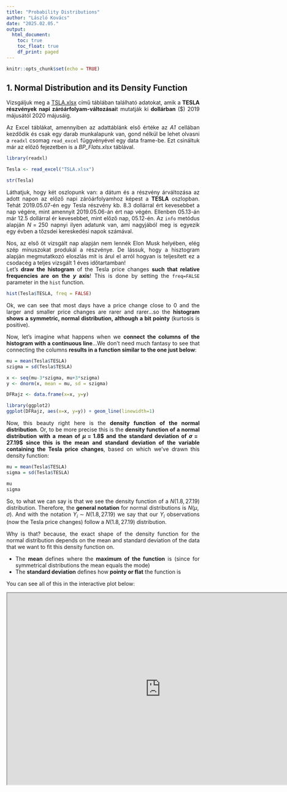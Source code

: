 ```yaml
---
title: "Probability Distributions"
author: "László Kovács"
date: "2025.02.05."
output:
  html_document:
    toc: true
    toc_float: true
    df_print: paged
---
```


<style>
body {
text-align: justify}
</style>


```r
knitr::opts_chunk$set(echo = TRUE)
```



## 1. Normal Distribution and its Density Function
 
Vizsgáljuk meg a <a href="https://github.com/KoLa992/Statisztika-II-Python-Jegyzet/blob/main/TSLA.xlsx" target="_blank">TSLA.xlsx</a> című táblában található adatokat, amik a **TESLA részvények napi záróárfolyam-változásai**t mutatják ki **dollárban** ($) 2019 májusától 2020 májusáig.

Az Excel táblákat, amennyiben az adattáblánk első értéke az *A1* cellában kezdődik és csak egy darab munkalapunk van, gond nélkül be lehet olvasni a `readxl` csomag `read_excel` függvényével egy data frame-be. Ezt csináltuk már az előző fejezetben is a *BP_Flats.xlsx* táblával.

```r
library(readxl)

Tesla <- read_excel("TSLA.xlsx")

str(Tesla)
```

Láthatjuk, hogy két oszlopunk van: a dátum és a részvény árváltozása az adott napon az előző napi záróárfolyamhoz képest a **TESLA** oszlopban. Tehát 2019.05.07-én egy Tesla részvény kb. $8.3$ dollárral ért kevesebbet a nap végére, mint amennyit 2019.05.06-án ért nap végén. Ellenben 05.13-án már $12.5$ dollárral ér kevesebbet, mint előző nap, 05.12-én. Az  `info` metódus alapján $N=250$ napnyi ilyen adatunk van, ami nagyjából meg is egyezik egy évben a tőzsdei kereskedési napok számával.

Nos, az első öt vizsgált nap alapján nem lennék Elon Musk helyében, elég szép mínuszokat produkál a részvénye. De lássuk, hogy a hisztogram alapján megmutatkozó eloszlás mit is árul el arról hogyan is teljesített ez a csodacég a teljes vizsgált 1 éves időtartamban!<br>
Let's **draw the histogram** of the Tesla price changes **such that relative frequencies are on the $y$ axis**! This is done by setting the `freq=FALSE` parameter in the `hist` function.

```r
hist(Tesla$TESLA, freq = FALSE)
```

Ok, we can see that most days have a price change close to $0$ and the larger and smaller price changes are rarer and rarer...so the **histogram shows a symmetric, normal distribution, although a bit pointy** (kurtosis is positive).

Now, let's imagine what happens when we **connect the columns of the histogram with a continuous line**...We don't need much fantasy to see that connecting the columns **results in a function similar to the one just below**:

```r
mu = mean(Tesla$TESLA)
szigma = sd(Tesla$TESLA)

x <- seq(mu-3*szigma, mu+3*szigma)
y <- dnorm(x, mean = mu, sd = szigma)

DFRajz <- data.frame(x=x, y=y)

library(ggplot2)
ggplot(DFRajz, aes(x=x, y=y)) + geom_line(linewidth=1)
```

Now, this beauty right here is the **density function of the normal distribution**. Or, to be more precise this is the **density function of a normal distribution with a mean of $\mu=1.8\$$ and the standard deviation of $\sigma=27.19\$$ since this is the mean and standard deviation of the variable containing the Tesla price changes**, based on which we've drawn this density function:

```r
mu = mean(Tesla$TESLA)
sigma = sd(Tesla$TESLA)

mu
sigma
```

So, to what we can say is that we see the density function of a $N(1.8,27.19)$ distribution. Therefore, the **general notation** for normal distributions is $N(\mu, \sigma)$. And with the notation $Y_i \sim N(1.8,27.19)$ we say that our $Y_i$ observations (now the Tesla price changes) follow a $N(1.8,27.19)$ distribution.

Why is that? because, the exact shape of the density function for the normal distribution depends on the mean and standard deviation of the data that we want to fit this density function on.

- The **mean** defines where the **maximum of the function** is (since for symmetrical distributions the mean equals the mode)
- The **standard deviation** defines how **pointy or flat** the function is

You can see all of this in the interactive plot below:

<iframe src ="https://kola992.shinyapps.io/normaldensityplot/" height=500px width=800px data-external="1" />

The $f(x)$ formula for the density function with a given $\mu$ and $\sigma$ is the following: $$f(x)=\frac{1}{\sigma\sqrt{2\pi}}e^{-\frac{1}{2}\left(\frac{x-\mu}{\sigma}\right)^2}$$

Don't get PTSD from Calculus classes: we won't use this formula directly. It's just good to see one time what kind of formula can produce this beautiful bell shape of the density function! :)

### 1.1. Using the Desnity Function

Ok, but "*What have the Romans ever done for us?*". So, we can rightly ask the question: what is this density function good for? First and foremost, if we substitute an $x$ number to the $f(x)$ formula of the density function, we get **the probability for a random number drawn from the variable $Y$ being equal with $x$.** With mathematical notations, this means $f(x)=P(Y_i=x)$.<br>
Ok, technically I am not very accurate here, since the probability of the $Y_i=x$ event would be practically $0$. Since a variable with normal distribution can take so many unique values that the probability of taking just one of these values is really-really small. Hence, the density function actually shows the probability of a random $Y_i$ element being in the small area of $x$ with a radius of $\epsilon$. So, the correct formula would be $P(x \leq Y_i \leq x + \epsilon)$.<br>
But, for **our purposes it's perfectly fine if we think of the $f(x)$ value as the probability of $x$'s occurrence in our $Y$ variable: $P(Y_i=x)$.**

So, if we want to know the probability of a random Tesla price change being exactly $2.76\$$ (the price change in 23th May 2019), then we just need to substitute this $x=2.76$ value into the density function formula of the $N(1.8,27.19)$ distribution: $$P(Y_i=2.76)=f(2.76)=\frac{1}{27.19\sqrt{2\pi}}e^{-\frac{1}{2}\left(\frac{2.76-1.8}{27.19}\right)^2}$$

Since based on the observed trading data the mean of price changes is $\mu=1.8\$$ and the standard deviation is $\sigma=27.19\$$.

We can apply the `dnorm` function in R to calculate this substitution into the $f(x)$ density function:

```r
mu = mean(Tesla$TESLA)
sigma = sd(Tesla$TESLA)

dnorm(2.76, mean = mu, sd = sigma)
```

Perfect! So, the probability of a $2.76\$$ daily gain in Tesla stocks is $1.4\%$.

At this point, let's **think back how the shape of the density function reacted to increasing he standard deviation: it got flat!** Now, this reaction is absolutely understandable since **if the standard deviation is increasing**, then the **probability of extremely high and low $Y_i$ values is also increasing**! And **if $f(x)=P(Y_i=x)$, then the function will "get fat" at the two ends of the $x$ axis**, so the **shape of the function gets to flatten**.

### 1.2. Integral of the Density Function

We can see from the result in the previous section that the occurrence of specific values in a normal distribution is not very high, due to what we discussed before: the occurrence of a specific value in a variable with lots of unique values is very small.<br>
Therefore, we usually ask from our distribution function that **what is the probability of a random $Y_i$ being smaller than $x$?** So, we usually look for the $P(Y_i < x)$ probabilities.<br>
This is nothing more than the **area of the density function below $x$.** So, we can calculate this with the $F(x)=\int_{-\infty}^x{f(x)}dx$ improper integral. This is called as the **cumulative distribution function**: $F(x)$.

If we didn't want to manually substitute $x$ into the formula of the $f(x)$ density function, it's sure as hell, we don't want to take the integral of it!<br>
Luckily, the machine spirit of R has blessed us with the `pnorm` function that will calculate this integral and the $P(Y_i < x)$ probability for us!

Let's see what is the probability of getting a daily *loss* greater than $82\$$ with a Tesla stock. So, we actually look for the $P(Y_i<-82)$ probability.

```r
pnorm(-82, mean = mu, sd = sigma)
```

Thankfully, the probability of such great losses is just $0.1\%$, so we can breathe a bit easier. :)

Of course, if we can calculate the probability of being smaller than $x$, then we can also calculate the probability of being greater than $x$, since **being above $x$ is the complementary event of being below $x$,** so we the following formula is valid: $P(Y_i>x)=1-P(Y_i<x)$. We simply calculate the **area of the density function that is above $x$.**

So, let's see what's the probability of gaining more than $20\$$ with a Tesla stock on a random trading day! The whole thing can be handled by the `pnorm` function again:

```r
1 - pnorm(20, mean = mu, sd = sigma)
```

Oh wow, these gains above $20\$$ have roughly $25\%$ of occurring. Not bad!

If we want to know the probability of a randomly drawn $Y_i$ being between two numbers $x$ and $y$, then we simply need to **subtract the probability of being below the smaller value from the probability of being below the higher value**. So, if $x>y$, then $P(y<Y_i<x)=P(Y_i<x)-P(Y_i<y)$, but if $x<y$, then $P(x<Y_i<y)=P(Y_i<y)-P(Y_i<x)$ is the way to calculate. So, the `pnorm` function still solves our problems here. On the plot side, we take the **area between $x$ and $y$ under the density function**.

If I want to see the probability of a loss between $47\$$ and $82\$$ with a Tesla stock. So, we just take the probability of being smaller than $-82$ and we subtract it from the probability of being smaller than $-47$:

```r
pnorm(-47, mean = mu, sd = sigma) - pnorm(-82, mean = mu, sd = sigma)
```

Perfect, so the probability of a loss between $47\$$ and $82\$$ with a Tesla stock is $3.5\%$.

**To sum up**, we can calculate the following probabilities with the help of a $f(x)$ density function, where $Y_i$ is a random element of our currently examined $Y$ variable, plus $x$ and $y$ are given numbers:

- being exactly $x$: $P(Y_i=x)=f(x)$
- being below $x$: $P(Y_i<x)=\int_{-\infty}^x{f(x)}dx$
- being above $x$: $P(Y_i>x)=1-P(Y_i<x)$
- being between $x$ and $y$: $P(y<Y_i<x)=P(Y_i<x)-P(Y_i<y)$

All of these calculations and their graphical representations can be reviewed in the interactive plot below.<br>
A *small comment*: in the formulas for the probabilities of the *below, above and between* events I didn't apply the $=$ sign since due to the great number of unique values in the variable, the probability of a specific value appearing is essentially $0$, so if we examine the *probability of being in a given range, including and excluding a given point does not really matter*.

<iframe src ="https://kola992.shinyapps.io/normalprobabilities/" height=600px width=800px data-external="1" />

### 1.3. Probability vs Relative Frequency

All right, now we can use the density function of the normal distribution. But **what's the point?** I mean, ok we calculate from the density function that the probability of a loss between $47\$$ and $82\$$ with Tesla is $3.5\%$.

```r
pnorm(-47, mean = mu, sd = sigma) - pnorm(-82, mean = mu, sd = sigma)
```

But this is something that we can also know from **the relative frequency of these elements in the data frame, right?** If we calculate the frequency of the elements between $-47\$$ and $-82\$$, and divide the result with the total number of observations, which is $n=250$, then we get the proportion or relative frequency of the losses between $47\$$ and $82\$$:

```r
Tesla_Filter <- Tesla[(Tesla$TESLA > -82) & (Tesla$TESLA < -47),]

nrow(Tesla_Filter) / nrow(Tesla)
```

Oh, well this relative frequency is just $2.0\%$. But the normal distribution suggests that the probability of these losses is $3.5\%$. Now, who is in the right? What's the difference?

Now, the difference comes from the fact that **with the relative frequency of $2.0\%$ we only consider the observed data only, so the result only comes from the observed statistical SAMPLE!!** The $2.0\%$ only means that **only 2% of our observed trading days had losses between 47-82 dollars!!**

On the other hand, the $3.5\%$ is the *theoretical probability* calculated from the density function of the normal distribution, with mean and standard deviation fitted on the data. This a theoretical probability since **the $f(x)$ density function** (being a continuous function) **assigns positive occurrence probabilities to $x$ values that are not yet included in the observed sample!!** This means, that **when calculating probabilities the density function considers values that are OUTSIDE of the sample! In other words, it can "see" values that haven't occurred yet!** That is why we call the density function's $f(x)$ values *PROBABILITIES* and the proportions are just called relative frequencies.

*Nota bene*: To rightfully call the density function's $f(x)$ values probabilities, it is required that the density function more or less fits to the observed histogram. As I've suggested at the start of this section, our Tesla stock price changes have a too pointy frequency distribution for the normal density function to fit completely.

We can create a plot to see how well the theoretical normal distribution with the given $\mu$ mean and $\sigma$ standard deviation fits to the observed histogram.<br>
We can create a simple histogram with `ggplot` that shows the relative frequencies instead of the absolute frequencies with the parameter `aes(y = after_stat(density))` setting in the `geom_histogram` function:

```r
library(ggplot2)

ggplot(Tesla, aes(x=TESLA)) +
  geom_histogram(aes(y = after_stat(density)))
```

Then, we can just add another layer on the plot with the `stat_function` function, where we specify in the parameter settings that we want to add a normal density function (`fun = dnorm`) with $\mu=1.8\$$ and $\sigma=27.19\$$ (`args = list(mean = 80, sd = 20)`). Plus we can also set the color of the function as red for example (`col = 'red'`):

```r
mu = mean(Tesla$TESLA)
sigma = sd(Tesla$TESLA)

ggplot(Tesla, aes(x=TESLA)) +
  geom_histogram(aes(y = after_stat(density))) +
  stat_function(
                fun = dnorm, 
                args = list(mean = mu, sd = sigma),
                col = 'red')
```

All right, we can see that the observed histogram is a bit too pointy (has positive kurtosis) compared to the density function of the classic normal distribution.

In the following chapters, we'll see a more exact method than staring at graphs or measures of shape to test whether a theoretical distribution fits to an observed histogram. :)

### 1.4. Central Limit Theorem (CLT)

As we **discussed in the Fundamentals of Statistics course**, it is no surprise that these price changes of financial instruments tend to follow something close to the normal distribution. There is a theory lurking behind the shadows, the **Central Limit Theorem (CLT)**. But we **revise this theorem here**, since it's that important. :)

This theorem states that **if the $Y_i$ elements of a variable are created as a sum of random effects, than the $Y$ variable itself is normally distributed**.<br>
If we think about it, **this is probably the case for the daily price changes**: the **exact price change of a day, the $Y_i$ element, is a sum of the random economic events for that trading day**. Like at the start of the day, Tesla announces that it couldn't open a new factory in China due to not complying with some special regulation there, so the stock prices go down (*not stonks*). But around midday Elon Musk tweets that this fact won't influence meeting their car production plans, so the price of Tesla stocks go up (*stonks*). But at the end of day, Musk tweets that he's pulling some capital out of Tesla to cover some legal costs, so stock prices go down again (*not stonks*), and finally **Tesla stocks have a price change of like $Y_i=-8.28$ dollars as a sum of these random effects that happened during the day**. Since it is reasonable to assume that every trading day looks like something similar (random economic events have some effect to Tesla stock prices and at the end of the they, they sum up), **all the $Y_i$s can be considered as a sum of random effects**. Therefore, **according to the CLT, the $Y$ variable needs to have a normal or symmetric distribution**.

We can see on the histograms at the end of Section 1.3. that **the CLT works to some extent on the price changes of these investment funds, but not perfectly due to the excess kurtosis**. De **több egyéb esetben elég szépen érvényesül**: Pl. egy termelőgép által a nap végén gyártott selejtes termékek száma esetén. Az adott napi selejtszám értéke (ha nincs szabotőr a gyárban) az adott napi véletlen hatások összegződése állítja elő. Így, ha több nap nap végi selejtszámait vizsgáljuk, akkor azok hisztogramja csudiszép normális eloszlást kell, hogy kirajzoljon.

### 1.5. Quantile Function

We can also *ask backwards* from our dear density function. So, they are not only capable of calculating probabilities of given events (like losses greater than 80 dollars with Tesla), but they also can tell us values for given probabilities via their **inverse values**. So I can ask *what is the amount where we have only a $5\%$ probability to experience greater losses?*<br>
So, our task here is to find $x$ such that $P(Y_i<x)=0.05$ and this $x$ is called the **5th quantile of the distribution**, which can be calculated as the **inverse value of the cumulative distribution function**: $F^{-1}(x)$.

Of course, we have a built-in function in R for this purpose, called `qnorm` that can determine $x$ for us, if we give a $P(Y_i<x)$ probability to it in its $1$st parameter. The other two parameters are just the mean and standard deviation of the normal distribution, defining the exact shape of the density function just like before:

```r
mu = mean(Tesla$TESLA)
sigma = sd(Tesla$TESLA)

qnorm(0.05, mean = mu, sd = sigma)
```

All right, so $42.9\$$ is the amount, where the probability of a higher loss is just $5\%$. Or, in other words, there is only a $5\%$ probability for a price change lower than $-42.9\$$ on a random trading day. In Finance, we usually call this value as **Value at Risk (VaR)** at $5\%$ level. Usually, financial regulators compel investment banks to put these values into reserve after each of their investment portfolios.

If we think about it, logically **this operation with the distribution quantile values looks the same as the calculation of percentiles from our data**. Since the **5th percentile** of the observed price changes gives the value below which only $5\%$ of the data is found. So, this can be considered as an analogy for the question "*What is the amount where we have only a $5\%$ probability to experience smaller price changes?*"

Let's see the 5th percentile then! The `quantile` function can do the calculation for us from the data observed. The `probs` parameter is where we specify which percentile to calculate: the 5th percentile is the point below of which $0.05$ part of the data is smaller.

```r
quantile(Tesla$TESLA, probs = 0.05)
```

Oh my good God in Heaven! That's just $-28.5\$$! So only $5\%$ of ur observed trading days had a greater loss than $28.5\$$! This is a **significantly lower loss level than the $-42.9\$$ from the density function!** And the **value from the density function** is more proper to use here since it **considered values** with some positive probabilities **that the observed datet haven't yet seen occurring**, since they are smaller than the minimum of the observed data for example.<br>
Again, **if we look for the given percentile from a distribution, then I can consider data points outside of our observations!** So, we can **generalize to our whole population**.

As we can see from this example above that we can have a significant difference in *Value at Risk (VaR)* of a portfolio if we calculate it from a distribution or from the observed data of price history! Of course, the normal distribution is not necessarily the best fit, but we can find loads of exotic probability distributions on the menu, so we can choose! :)<br>
Of course, to choose the best fitting distribution, some work must be done, so there is a great temptation to just calculate a percentile from observed past price data...some of the greatest investement banks before 2008 gave in to this tempatation because the regulators allowed them to do so. The result is the financial crysis of 2008. This is partly the topic of the book titled <a href="https://en.wikipedia.org/wiki/The_Black_Swan:_The_Impact_of_the_Highly_Improbable" target="_blank">The Black Swan: The Impact of the Highly Improbable</a>. I recommend it to everyone interested in the topic, it's quite easy to understand reading. :)<br>
Since 2008, regulations (Basel III in Europe, Basel IV from 2023) compels banks to calculate *VaR* based on the best fitting probability distribution on their data.

Of course, inverse values can answer "positive" questions as well: **What is the amount where we have only a $5\%$ probability to experience greater gains with Tesla on a random trading day?** So, what is the value below which price changes have $99\%$ probability to occur?

Mathematically speaking, we need to find $x$ such that $P(Y_i>x)=0.01$. However, **the `qnorm` function can only handle $P(Y_i<x)$ probabilities**, we need to rephrase the question as **let's find $x$ such that $P(Y_i<x)=0.99$!** And now, the machine spirit will answer our prayers:

```r
mu = mean(Tesla$TESLA)
sigma = sd(Tesla$TESLA)

qnorm(0.99, mean = mu, sd = sigma)
```

So we have only $1\%$ probability to experience more gains than $65\$$ on a random trading day with Tesla.

### 1.6. Standard Normal Distribution

We must still take a moment to deal with one last thing regarding normal distributions. The case of the normal distribution with $\mu=0$ mean and $\sigma=1$ standard deviation, called **standard normal distribution**, which has a special space in hell.

Why it has a special place is the fact that every other $N(\mu,\sigma)$ distribution can be transformed to a $N(0,1)$ distribution. We just need to apply the following formula: $$z_i=\frac{Y_i-\mu}{\sigma}$$


So, if we have a **normally distributed variable $Y$ and from its every $Y_i$ element, we subtract the mean and divide the result by the standard deviation, then the resulting $z$ variable with $z_i$ elements has a standard normal distribution**. This operation is called **normalization/standardization**.

In matehematics, we denote by $\sim$ if a variable follows some kind of distribution. So what I can say is that $Y \sim N(\mu,\sigma)$ and $z \sim N(0,1)$.

Let's calculate this tsandardaized $z$ variable for the price changes of the Tesla stock:

```r
Tesla$z <- (Tesla$TESLA - mean(Tesla$TESLA))/sd(Tesla$TESLA)

mean(Tesla$z)
sd(Tesla$z)
```

Ok, We can see that this new $z$ variable has a mean of prectically $0$ ($9.5 \times 10^{-18}$) and a standards deviation of $1$.

But we can see that the histogram is still the same, so it's symmetric:

```r
hist(Tesla$z)
```

Why we "*love*" the standard normal distribution is that this distribution has

- the middle $68.2\%$ of its data between $-1$ and $+1$
- the middle $95.4\%$ of its data between $-2$ and $+2$
- the middle $99.7\%$ of its data between $-3$ and $+3$

This is further emphasized by the figure below.

<center>
![](stnormal.png){width=50%}
</center>

<br> But we can check this in R as well. For example, for the case of $\pm 2$. The `pnorm` function runs with `mean=0` and `sd=1` parameters by default. So, let's calculate the $P(-2<z_i<+2)$ probability in case of a $z \sim N(0,1)$ distribution:

```r
pnorm(2) - pnorm(-2)
```

It's really $95.4\%$! :) **This property of the standard normal distribution will be exploited later, so remember this**!

Because of this property, sometimes the standardized values are used to look for outliers. Like a $Y_i$ value in the variable is an outlier if its corresponding $z_i$ value is outside the $\pm2$ range since in this case, the $Y_i$ value is either in the top or bottom $2.5\%$ of the variable (we can see from the density function of the standard normal distribution that the $5\%$ outside of the $\pm 2$ range is symmetrically distributed on the lower and upper edges of the graph...but this symmetry is no surprise :)). 

We can try this method to locate trading days with outlier price changes in Tesla:

```r
Tesla[Tesla$z < -2 | Tesla$z > 2,]
```

We have the days with extreme gains or losses.

But **be very careful with this method!** Looking for outliers based on standardized $z_i$ values **only works if the original (not standardized) variable is already normally distributed!** Since this is the only way the standardized data can follow the symmetric standard normal distribution and the only way for $P(-2<z_i<+2)=0.954$ formula to be correct!

One last thought: standardized $z_i$ values show us by how many standard deviations is the original $Y_i$ value above or below the mean.<br>
Like the first element of the filter above, the $59.82\$$ gain on 30th Jan 2020 is $2.13$ standard deviations above the mean of $1.8\$$. While the the loss of $152.36\$$ on 5th Feb 2020 is $5.67$ standard deviations below the same mean.

## 2. The Exponenetial Distribution

Na, hát akkor most engedjük el egy kicsit a Tesla részvények árváltozásait, és vizsgáljunk meg egy másik adatsort, ami a <a href="https://github.com/KoLa992/Statisztika-II-Python-Jegyzet/blob/main/CancerSurvival.xlsx" target="_blank">CancerSurvival.xlsx</a> fájlban lakik. Ebben az adattáblában 58 súlyos fej- és nyakrák páciensről rögzítették, hogy *hány hónapig* maradtak életben kemoterápia után. Az adatok valósak, 1988-ból a forrás <a href="https://www.jstor.org/stable/2288857#metadata_info_tab_contents" target="_blank">ez a tanulmány</a>.

Töltsük is be az adatokat egy data frame-be!

```r
Surv <- read_excel("CancerSurvival.xlsx")

str(Surv)
```

Mint láthatjuk, ebben a data frame-ben is csak két oszlopunk van. Az első a páciens sorszáma, a második pedig a kemoterápiától számítot túlélési idő hónapokban megadva (*SurvMonth*).

Nézzünk rá egy hisztogrammal a túlélési idők eloszlására.

```r
hist(Surv$SurvMonth)
```

Nos, hát itt az látszódik, hogy az eloszlásunk jobbra elnyúló: a túlélési idők nagy többsége (45 az 58-ból konkrétan) $256$ hónapon belüli, de a maradék $13$ meghaladja ezt, sőt $3$ páciens $1000$ hónapnál is hosszabb ideig élt túl a kemoterápia után.

A jobbra elnyúlás miatt, ha folytonos vonallal összekötjük a hisztogram oszlopait, akkor valami ilyesmi függvényábrát kapunk, mint alább.

```r
x <- seq(min(Surv$SurvMonth), max(Surv$SurvMonth))
y <- dexp(x, rate = 1/mean(Surv$SurvMonth))

DFRajz <- data.frame(x=x, y=y)

ggplot(DFRajz, aes(x=x, y=y)) + geom_line(linewidth=1)
```

Ez az alakzat pedig az **exponenciális eloszlás sűrűségfüggvénye**. Ennek a sűrűségfüggvénynek a konkrét alakját egy $\lambda$ paraméter határozza meg. Minél nagyobb $\lambda$, annál meredekebben jobbra elnyúló a sűrűségfüggvény. Ezt alább lehet kipróbálni.


<center>
```r
knitr::include_app("https://kola992.shinyapps.io/normaldensityplot/?distr=Exp",
                   height = "500px")
```
</center>

Természetesen a $\lambda$-nak van köze a valós adatok átlagához és szórásához, egész konkrétan mindkét érték $\mu=\sigma=\frac{1}{\lambda}$. Tehát, az exponenciális eloszlásban azonos átlagot és szórást tételezünk fel az adatokra, és ennek a közös értéknek a reciproka (a $\lambda$) határozza meg, hogy mennyire meredeken nyúlik jobbra az eloszlás sűrűségfüggvénye. Emiatt az exponenciális eloszlásokat $Exp(\lambda)$ módon szokták jelölni.

Persze valós adatokon gyakorlatilag sosem fog teljesülni, hogy $\mu=\sigma$, de láthatjuk egy `describe` függvényből, hogy a túlélési adatok esetén a két mutató értéke aránylag közel esik egymáshoz: $\mu=226.17 \approx \sigma=273.94$ 

```r
library(psych)
describe(Surv$SurvMonth)
```

R-ben a `dnorm`, `pnorm` és `qnorm` függvények mintájára léteznek `dexp`, `pexp` és `qexp` függvények is. Használatuk és jelentésük teljesen megegyezik a normális eloszlásnál látott függvényekkel. Egyetlen különbség ugyebár, hogy exponenciális eloszlásnál csak az egységes $\lambda$-t kell megadni a külön $\mu$ és $\sigma$ helyett, mint ahogy a normális eloszlásnál működött a dolog.<br>
R-ben a $\lambda$-t a függvények `rate` paraméterében tudjuk megadni. Az előbb látott összefüggések alapján akár az átlag, akár a szórás reciprokaként is tudjuk számolni. Azt, hogy melyik logikát érdemes követni ebből a kettőből későbbi fejezetekben fogjuk megszakérteni. Most vegyük a $\lambda$-t a szórás reciprokaként<br>
Ez alapján akkor most a túlélési idők esetében $\lambda=\frac{1}{\sigma}=\frac{1}{273.94}=0.00365$. Tehát az egyes $Y_i$ túlélési idők $Exp(0.00365)$ eloszlást követnek: $Y_i \sim Exp(0.00365)$

Ezek alapján számoljunk ki pár valószínűséget a túlélési időkre vonatkozóan:

1. Mi a valószínűsége, hogy kemoterápia után pont egy évet, azaz $12$ hónapot fogunk élni?

```r
dexp(12, rate = 1/sd(Surv$SurvMonth))
```

Ez egy jó alacsony, kb. $0.3\%$-os valószínűség. Nem lepődünk meg, hiszen egy konkrét pont bekövetkezése a nagy túlélési idő-értékkészlet miatt itt is kicsi.

2. Mi a valószínűsége, hogy kemoterápia után több, mint öt évet, azaz $60$ hónapot fogunk élni?

```r
1 - pexp(60, rate = 1/sd(Surv$SurvMonth))
```

Az eredmény kb. $80\%$, egész jó kilátások!

3. Mi a valószínűsége, hogy a kemoterápia utáni harmadik év során, azaz $24$ és $36$ hónapközött fogunk elpatkolni?

```r
pexp(36, rate = 1/sd(Surv$SurvMonth)) - pexp(24, rate = 1/sd(Surv$SurvMonth))
```

A számítások alapja itt is az, hogy $f(x)=P(Y_i=x)$, tehát **a sűrűségfüggvény helyettesítési értékre $x$ helyen megegyezik az $x$ érték bekövetkezési valószínűségével** egy véletlen húzás esetén az adatsorból. A $P(Y_i<x)$ valószínűség pedig exponenciális sűrűségfüggvény esetén is az $\int_{-\infty}^x{f(x)}dx$ improprius integrállal számítható, azaz a sűrűségfüggvény $x$ alatti területével egyezik meg.

Ezeket a vizuális jelentéstartalmakat az alábbi interaktív ábrán meg lehet nézni és ki lehet próbálni úgy, ahogy a normális eloszlásnál lehetett.

<iframe src ="https://kola992.shinyapps.io/normalprobabilities/?distr=Exp" height=550px width=800px data-external="1" />

Természetesen *kvantilis értéket* is tudunk számolni az exponenciális eloszlásban is. Nézzük meg pl, hogy Mi az az idő, aminél csak $1\%$ a valószínűsége, hogy egy kemoterápiával kezelt fej- és nyakrák páciens tovább él.<br>
Ugyebár a számításhoz úgy kell átfogalmazni a kérdést, hogy mi az az idő, ami esetén csak $99\%$ a valószínűsége, hogy egy kemoterápiával kezelt fej- és nyakrák páciens már *NEM* él tovább. Hiszen az `qexp` függvény is *alá esési* valószínűségekból dolgozik, mint a `qnorm`.

```r
qexp(0.99, rate = 1/sd(Surv$SurvMonth))
```

A megfejtés kb. $1262$ hónap, azaz $105$ év! De hát ugye ez a nagy érték alapvetően a jobbra elnyúlás miatt van, hiszen a jobbra elnyúló eloszlásokra jellemzőek a felfelé kilógó értékek, így a jobbra elnyúló sűrűségfüggvényeknek is számolnia kell ezekkel az outlier elemekkel.

Végül pedig nézzük meg szépen, hogy ez az exponenciális sűrűségfüggvény mennyire illeszkedik a túlélési idők hisztogramjára (), ahogy a normális eloszlás esetén is megtettük egy hisztogramra illesztett `ggplot` vonaldiagrammal.

```r
ggplot(Surv, aes(x=SurvMonth)) +
  geom_histogram(aes(y = after_stat(density))) +
  stat_function(
                fun = dexp, 
                args = list(rate = 1/sd(Surv$SurvMonth)),
                col = 'red')
```

Itt egész pofásnak tűnik az illeszkedés, egy nem szép pont van: a 150-200 hónapos osztályköz. Oda lényegesen többen estek be, mint az $Exp(0.00365)$ eloszlásunk alapján várható lenne. De ez könnyen lehet, hogy csak a túl sok osztályköz (ggplot alapból látjuk, hogy 30-at használt) miatt van. A 2. fejezetben tanultak alapján ezt tudjuk is javítani, ha kéne. :)